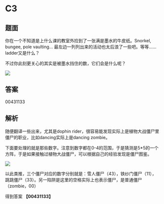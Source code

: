 # C3

## 题面

你在一个不知道是上什么课的教室外捡到了一张满是墨水的牛皮纸。Snorkel, bungee, pole vaulting... 最左边一列列出来的活动也太后浪了一些吧。等等……ladder又是什么？

不过你此刻更关心的其实是被墨水挡住的数，<span className="text-red-600">它们会是什么呢？</span>

![](./03-c3.assets/image_1.webp)

## 答案

<AnswerBlock>00431133</AnswerBlock>

## 解析

随便翻译一些出来，尤其是dophin rider，很容易能发现实际上是植物大战僵尸里僵尸的职业，比如dancing实际上是dancing zombie。

下面要处理的就是那些数字。注意到数字都在0-4的范围，于是猜测是5*5的一个方阵，于是如果接触过植物大战僵尸，可以根据自己的经验发现是僵尸图鉴。

![](./03-c3.assets/image_2.webp)

以此类推，三个僵尸对应的数字分别就是：雪人僵尸（43），铁纱门僵尸（11），跳跳僵尸（33）。另一陷阱是这里的空格实际上也表示僵尸，是普通僵尸（zombie，00）

得到答案 **【00431133】**